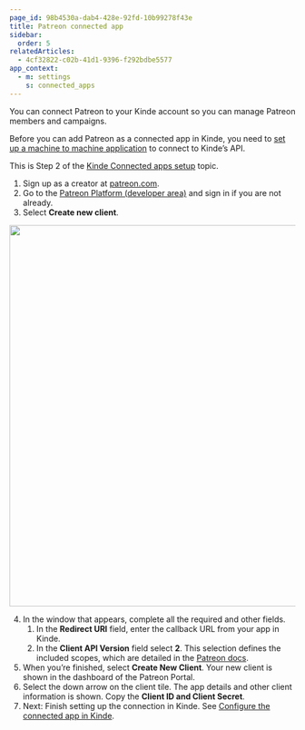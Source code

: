 ```yaml
---
page_id: 98b4530a-dab4-428e-92fd-10b99278f43e
title: Patreon connected app
sidebar:
  order: 5
relatedArticles:
  - 4cf32822-c02b-41d1-9396-f292bdbe5577
app_context:
  - m: settings
    s: connected_apps
---
```


You can connect Patreon to your Kinde account so you can manage Patreon members and campaigns.

Before you can add Patreon as a connected app in Kinde, you need to [set up a machine to machine application](/developer-tools/kinde-api/about-m2m-scopes/) to connect to Kinde’s API.

This is Step 2 of the [Kinde Connected apps setup](/integrate/connected-apps/add-connected-apps/#step-2-set-up-the-app-you-want-to-connect) topic.

1. Sign up as a creator at [patreon.com](http://patreon.com/).
2. Go to the [Patreon Platform (developer area)](https://www.patreon.com/portal/registration/register-clients) and sign in if you are not already.
3. Select **Create new client**.

<img
  src="https://imagedelivery.net/skPPZTHzSlcslvHjesZQcQ/a35a8351-ed96-41ea-2adb-4e2339adb400/public"
  alt=""
  width="672px"
  height="auto"
  fetchpriority="low"
  loading="lazy"
  decoding="async"
/>

4. In the window that appears, complete all the required and other fields.
   1. In the **Redirect URI** field, enter the callback URL from your app in Kinde.
   2. In the **Client API Version** field select **2**. This selection defines the included scopes, which are detailed in the [Patreon docs](https://docs.patreon.com/#scopes).
5. When you’re finished, select **Create New Client**. Your new client is shown in the dashboard of the Patreon Portal.
6. Select the down arrow on the client tile. The app details and other client information is shown. Copy the **Client ID and Client Secret**.
7. Next: Finish setting up the connection in Kinde. See [Configure the connected app in Kinde](/integrate/connected-apps/add-connected-apps/#step-3-configure-the-connected-app-in-kinde).
